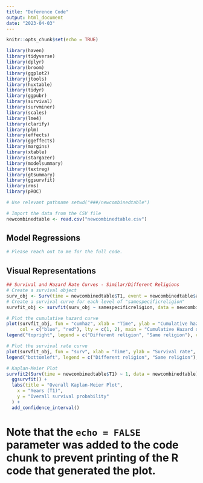 ```yaml
---
title: "Deference Code"
output: html_document
date: "2023-04-03"
---
```


```r
knitr::opts_chunk$set(echo = TRUE)

library(haven)
library(tidyverse)
library(dplyr)
library(broom)
library(ggplot2)
library(jtools)
library(huxtable)
library(tidyr)
library(ggpubr)
library(survival)
library(survminer)
library(scales)
library(lme4)
library(clarify)
library(plm)
library(effects)
library(ggeffects)
library(margins)
library(xtable)
library(stargazer)
library(modelsummary)
library(textreg)
library(gtsummary)
library(ggsurvfit)
library(rms)
library(pROC)

# Use relevant pathname setwd("###/newcombinedtable")

# Import the data from the CSV file
newcombinedtable <- read.csv("newcombinedtable.csv")
```

## Model Regressions
```r

# Please reach out to me for the full code.

```

## Visual Representations 
```r
## Survival and Hazard Rate Curves - Similar/Different Religions
# Create a survival object
surv_obj <- Surv(time = newcombinedtable$T1, event = newcombinedtable$acceptanceTRUNCATED)
# Create a survival curve for each level of "samespecificreligion"
survfit_obj <- survfit(surv_obj ~ samespecificreligion, data = newcombinedtable)

# Plot the cumulative hazard curve
plot(survfit_obj, fun = "cumhaz", xlab = "Time", ylab = "Cumulative hazard",
     col = c("blue", "red"), lty = c(1, 2), main = "Cumulative Hazard of Acceptance: Same and Different Religions")
legend("topright", legend = c("Different religion", "Same religion"), col = c("blue", "red"), lty = c(1, 2))

# Plot the survival rate curve
plot(survfit_obj, fun = "surv", xlab = "Time", ylab = "Survival rate", col = c("blue", "red"), lty = c(1, 2), main = "Survival Rate of Acceptance: Same and Different Religions")
legend("bottomleft", legend = c("Different religion", "Same religion"), col = c("blue", "red"), lty = c(1, 2))

# Kaplan-Meier Plot
survfit2(Surv(time = newcombinedtable$T1) ~ 1, data = newcombinedtable) %>% 
  ggsurvfit() +
  labs(title = "Overall Kaplan-Meier Plot",
    x = "Years (T1)",
    y = "Overall survival probability"
  ) + 
  add_confidence_interval()

```

# Note that the `echo = FALSE` parameter was added to the code chunk to prevent printing of the R code that generated the plot.
